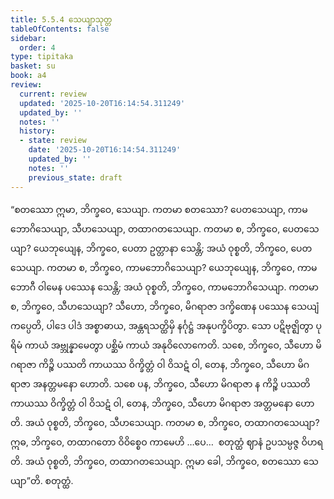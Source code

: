 ```yaml
---
title: 5.5.4 သေယျာသုတ္တ
tableOfContents: false
sidebar:
  order: 4
type: tipitaka
basket: su
book: a4
review:
  current: review
  updated: '2025-10-20T16:14:54.311249'
  updated_by: ''
  notes: ''
  history:
  - state: review
    date: '2025-10-20T16:14:54.311249'
    updated_by: ''
    notes: ''
    previous_state: draft
---
```



<DynamicBreadcrumb />


<ReviewStatus review={frontmatter.review} showDetails={true} />

<HypothesisAnnotation frontmatter={frontmatter} />

<Division number="246" book="a4" e="ch" v="15" p="566">

<Paragraph number="1499" book="a4">
“စတဿော ဣမာ, ဘိက္ခဝေ, သေယျာ. ကတမာ စတဿော? ပေတသေယျာ, ကာမဘောဂိသေယျာ, သီဟသေယျာ, တထာဂတသေယျာ. ကတမာ စ, ဘိက္ခဝေ, ပေတသေယျာ? ယေဘုယျေန, ဘိက္ခဝေ, ပေတာ ဥတ္တာနာ သေန္တိ; အယံ ဝုစ္စတိ, ဘိက္ခဝေ, ပေတသေယျာ.
</Paragraph>

<Paragraph number="1500" book="a4">
ကတမာ စ, ဘိက္ခဝေ, ကာမဘောဂိသေယျာ? ယေဘုယျေန, ဘိက္ခဝေ, ကာမဘောဂီ ဝါမေန ပဿေန သေန္တိ; အယံ ဝုစ္စတိ, ဘိက္ခဝေ, ကာမဘောဂိသေယျာ.
</Paragraph>

<Paragraph number="1501" book="a4">
ကတမာ စ, ဘိက္ခဝေ, သီဟသေယျာ? သီဟော, ဘိက္ခဝေ, မိဂရာဇာ ဒက္ခိဏေန ပဿေန သေယျံ ကပ္ပေတိ, ပါဒေ ပါဒံ အစ္စာဓာယ, အန္တရသတ္ထိမှိ နင်္ဂုဋ္ဌံ အနုပက္ခိပိတွာ. သော ပဋိဗုဇ္ဈိတွာ ပုရိမံ ကာယံ အဗ္ဘုန္နာမေတွာ ပစ္ဆိမံ ကာယံ အနုဝိလောကေတိ. သစေ, ဘိက္ခဝေ, သီဟော မိဂရာဇာ ကိဉ္စိ ပဿတိ ကာယဿ ဝိက္ခိတ္တံ ဝါ ဝိသဋံ ဝါ, တေန, ဘိက္ခဝေ, သီဟော မိဂရာဇာ အနတ္တမနော ဟောတိ. သစေ ပန, ဘိက္ခဝေ, သီဟော မိဂရာဇာ န ကိဉ္စိ ပဿတိ ကာယဿ ဝိက္ခိတ္တံ ဝါ ဝိသဋံ ဝါ, တေန, ဘိက္ခဝေ, သီဟော မိဂရာဇာ အတ္တမနော ဟောတိ. အယံ ဝုစ္စတိ, ဘိက္ခဝေ, သီဟသေယျာ.
</Paragraph>

<Paragraph number="1502" book="a4">
ကတမာ စ, ဘိက္ခဝေ, တထာဂတသေယျာ? ဣဓ, ဘိက္ခဝေ, တထာဂတော ဝိဝိစ္စေဝ ကာမေဟိ …ပေ…  စတုတ္ထံ ဈာနံ ဥပသမ္ပဇ္ဇ ဝိဟရတိ. အယံ ဝုစ္စတိ, ဘိက္ခဝေ, တထာဂတသေယျာ. ဣမာ ခေါ, ဘိက္ခဝေ, စတဿော သေယျာ”တိ.

</Paragraph>
</Division>

<Paragraph number="1503" type="center" book="a4">
စတုတ္ထံ.
</Paragraph>